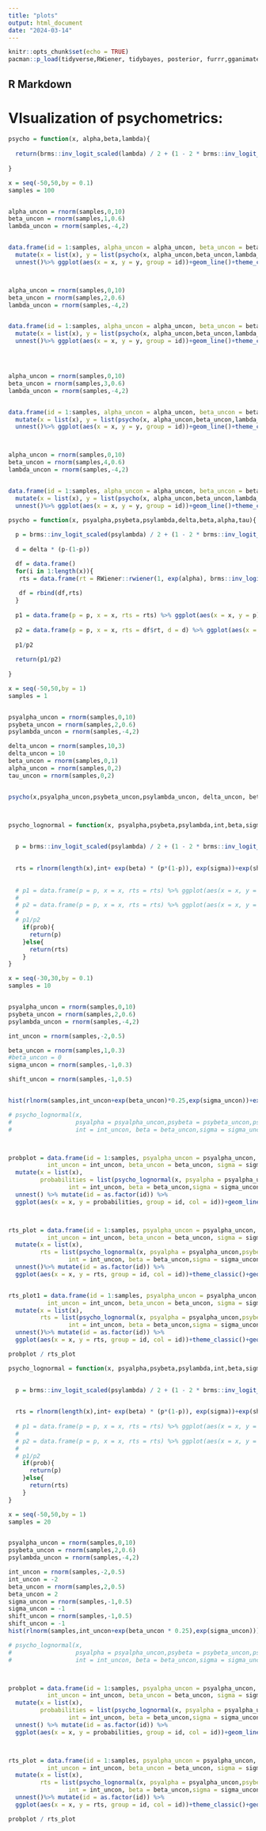 ```yaml
---
title: "plots"
output: html_document
date: "2024-03-14"
---
```


```r
knitr::opts_chunk$set(echo = TRUE)
pacman::p_load(tidyverse,RWiener, tidybayes, posterior, furrr,gganimate, cmdstanr,patchwork, gamlss,truncnorm,extraDistr,flextable,lmerTest,lme4,Matrix,pracma)
```

## R Markdown

# VIsualization of psychometrics:
```r


psycho = function(x, alpha,beta,lambda){
  
  return(brms::inv_logit_scaled(lambda) / 2 + (1 - 2 * brms::inv_logit_scaled(lambda) / 2) * (0.5 + 0.5 * pracma::erf(((x - alpha) / (exp(beta) * sqrt(2))))))
  
}

x = seq(-50,50,by = 0.1)
samples = 100


alpha_uncon = rnorm(samples,0,10)
beta_uncon = rnorm(samples,1,0.6)
lambda_uncon = rnorm(samples,-4,2)  


data.frame(id = 1:samples, alpha_uncon = alpha_uncon, beta_uncon = beta_uncon, lambda_uncon = lambda_uncon) %>% rowwise() %>% 
  mutate(x = list(x), y = list(psycho(x, alpha_uncon,beta_uncon,lambda_uncon))) %>% 
  unnest()%>% ggplot(aes(x = x, y = y, group = id))+geom_line()+theme_classic()



alpha_uncon = rnorm(samples,0,10)
beta_uncon = rnorm(samples,2,0.6)
lambda_uncon = rnorm(samples,-4,2)  


data.frame(id = 1:samples, alpha_uncon = alpha_uncon, beta_uncon = beta_uncon, lambda_uncon = lambda_uncon) %>% rowwise() %>% 
  mutate(x = list(x), y = list(psycho(x, alpha_uncon,beta_uncon,lambda_uncon))) %>% 
  unnest()%>% ggplot(aes(x = x, y = y, group = id))+geom_line()+theme_classic()




alpha_uncon = rnorm(samples,0,10)
beta_uncon = rnorm(samples,3,0.6)
lambda_uncon = rnorm(samples,-4,2)  


data.frame(id = 1:samples, alpha_uncon = alpha_uncon, beta_uncon = beta_uncon, lambda_uncon = lambda_uncon) %>% rowwise() %>% 
  mutate(x = list(x), y = list(psycho(x, alpha_uncon,beta_uncon,lambda_uncon))) %>% 
  unnest()%>% ggplot(aes(x = x, y = y, group = id))+geom_line()+theme_classic()



alpha_uncon = rnorm(samples,0,10)
beta_uncon = rnorm(samples,4,0.6)
lambda_uncon = rnorm(samples,-4,2)  


data.frame(id = 1:samples, alpha_uncon = alpha_uncon, beta_uncon = beta_uncon, lambda_uncon = lambda_uncon) %>% rowwise() %>% 
  mutate(x = list(x), y = list(psycho(x, alpha_uncon,beta_uncon,lambda_uncon))) %>% 
  unnest()%>% ggplot(aes(x = x, y = y, group = id))+geom_line()+theme_classic()

```


```r

psycho = function(x, psyalpha,psybeta,psylambda,delta,beta,alpha,tau){
  
  p = brms::inv_logit_scaled(psylambda) / 2 + (1 - 2 * brms::inv_logit_scaled(psylambda) / 2) * (0.5 + 0.5 * pracma::erf(((x - psyalpha) / (exp(psybeta) * sqrt(2)))))
  
  d = delta * (p-(1-p))

  df = data.frame()
  for(i in 1:length(x)){
   rts = data.frame(rt = RWiener::rwiener(1, exp(alpha), brms::inv_logit_scaled(tau),brms::inv_logit_scaled(beta),d[i])$q) %>% mutate(i = i) 
    
   df = rbind(df,rts)
  }
    
  p1 = data.frame(p = p, x = x, rts = rts) %>% ggplot(aes(x = x, y = p))+geom_point()
  
  p2 = data.frame(p = p, x = x, rts = df$rt, d = d) %>% ggplot(aes(x = x, y = rts))+geom_point()
  
  p1/p2
  
  return(p1/p2)
  
}

x = seq(-50,50,by = 1)
samples = 1


psyalpha_uncon = rnorm(samples,0,10)
psybeta_uncon = rnorm(samples,2,0.6)
psylambda_uncon = rnorm(samples,-4,2)  

delta_uncon = rnorm(samples,10,3)
delta_uncon = 10
beta_uncon = rnorm(samples,0,1)
alpha_uncon = rnorm(samples,0,2)
tau_uncon = rnorm(samples,0,2)


psycho(x,psyalpha_uncon,psybeta_uncon,psylambda_uncon, delta_uncon, beta_uncon,alpha_uncon,tau_uncon)




```



```r
psycho_lognormal = function(x, psyalpha,psybeta,psylambda,int,beta,sigma, shift, prob){
  

  p = brms::inv_logit_scaled(psylambda) / 2 + (1 - 2 * brms::inv_logit_scaled(psylambda) / 2) * (0.5 + 0.5 * pracma::erf(((x - psyalpha) / (exp(psybeta) * sqrt(2)))))
  

  rts = rlnorm(length(x),int+ exp(beta) * (p*(1-p)), exp(sigma))+exp(shift)
  
    
  # p1 = data.frame(p = p, x = x, rts = rts) %>% ggplot(aes(x = x, y = p))+geom_point()
  # 
  # p2 = data.frame(p = p, x = x, rts = rts) %>% ggplot(aes(x = x, y = rts))+geom_point()
  # 
  # p1/p2
    if(prob){
      return(p)
    }else{
      return(rts)
    }
}

x = seq(-30,30,by = 0.1)
samples = 10


psyalpha_uncon = rnorm(samples,0,10)
psybeta_uncon = rnorm(samples,2,0.6)
psylambda_uncon = rnorm(samples,-4,2)  

int_uncon = rnorm(samples,-2,0.5)

beta_uncon = rnorm(samples,1,0.3)
#beta_uncon = 0
sigma_uncon = rnorm(samples,-1,0.3)

shift_uncon = rnorm(samples,-1,0.5)


hist(rlnorm(samples,int_uncon+exp(beta_uncon)*0.25,exp(sigma_uncon))+exp(shift_uncon))

# psycho_lognormal(x,
#                  psyalpha = psyalpha_uncon,psybeta = psybeta_uncon,psylambda = psylambda_uncon,
#                  int = int_uncon, beta = beta_uncon,sigma = sigma_uncon,shift = shift_uncon)



probplot = data.frame(id = 1:samples, psyalpha_uncon = psyalpha_uncon, psybeta_uncon = psybeta_uncon, psylambda_uncon = psylambda_uncon,
           int_uncon = int_uncon, beta_uncon = beta_uncon, sigma = sigma_uncon, shift = shift_uncon) %>% rowwise() %>% 
  mutate(x = list(x),
         probabilities = list(psycho_lognormal(x, psyalpha = psyalpha_uncon,psybeta = psybeta_uncon,psylambda = psylambda_uncon,
                 int = int_uncon, beta = beta_uncon,sigma = sigma_uncon,shift = shift_uncon, prob = T))) %>% 
  unnest() %>% mutate(id = as.factor(id)) %>% 
  ggplot(aes(x = x, y = probabilities, group = id, col = id))+geom_line()+theme_classic()



rts_plot = data.frame(id = 1:samples, psyalpha_uncon = psyalpha_uncon, psybeta_uncon = psybeta_uncon, psylambda_uncon = psylambda_uncon,
           int_uncon = int_uncon, beta_uncon = beta_uncon, sigma = sigma_uncon, shift = shift_uncon) %>% rowwise() %>% 
  mutate(x = list(x),
         rts = list(psycho_lognormal(x, psyalpha = psyalpha_uncon,psybeta = psybeta_uncon,psylambda = psylambda_uncon,
                 int = int_uncon, beta = beta_uncon,sigma = sigma_uncon,shift = shift_uncon, prob = F))) %>% 
  unnest()%>% mutate(id = as.factor(id)) %>% 
  ggplot(aes(x = x, y = rts, group = id, col = id))+theme_classic()+geom_smooth(se = F)


rts_plot1 = data.frame(id = 1:samples, psyalpha_uncon = psyalpha_uncon, psybeta_uncon = psybeta_uncon, psylambda_uncon = psylambda_uncon,
           int_uncon = int_uncon, beta_uncon = beta_uncon, sigma = sigma_uncon, shift = shift_uncon) %>% rowwise() %>% 
  mutate(x = list(x),
         rts = list(psycho_lognormal(x, psyalpha = psyalpha_uncon,psybeta = psybeta_uncon,psylambda = psylambda_uncon,
                 int = int_uncon, beta = beta_uncon,sigma = sigma_uncon,shift = shift_uncon, prob = F))) %>% 
  unnest()%>% mutate(id = as.factor(id)) %>% 
  ggplot(aes(x = x, y = rts, group = id, col = id))+theme_classic()+geom_point()

probplot / rts_plot

```



```r
psycho_lognormal = function(x, psyalpha,psybeta,psylambda,int,beta,sigma, shift, prob){
  

  p = brms::inv_logit_scaled(psylambda) / 2 + (1 - 2 * brms::inv_logit_scaled(psylambda) / 2) * (0.5 + 0.5 * pracma::erf(((x - psyalpha) / (exp(psybeta) * sqrt(2)))))
  

  rts = rlnorm(length(x),int+ exp(beta) * (p*(1-p)), exp(sigma))+exp(shift)
    
  # p1 = data.frame(p = p, x = x, rts = rts) %>% ggplot(aes(x = x, y = p))+geom_point()
  # 
  # p2 = data.frame(p = p, x = x, rts = rts) %>% ggplot(aes(x = x, y = rts))+geom_point()
  # 
  # p1/p2
    if(prob){
      return(p)
    }else{
      return(rts)
    }
}

x = seq(-50,50,by = 1)
samples = 20


psyalpha_uncon = rnorm(samples,0,10)
psybeta_uncon = rnorm(samples,2,0.6)
psylambda_uncon = rnorm(samples,-4,2)  

int_uncon = rnorm(samples,-2,0.5)
int_uncon = -2
beta_uncon = rnorm(samples,2,0.5)
beta_uncon = 2
sigma_uncon = rnorm(samples,-1,0.5)
sigma_uncon = -1
shift_uncon = rnorm(samples,-1,0.5)
shift_uncon = -1
hist(rlnorm(samples,int_uncon+exp(beta_uncon * 0.25),exp(sigma_uncon)))

# psycho_lognormal(x,
#                  psyalpha = psyalpha_uncon,psybeta = psybeta_uncon,psylambda = psylambda_uncon,
#                  int = int_uncon, beta = beta_uncon,sigma = sigma_uncon,shift = shift_uncon)



probplot = data.frame(id = 1:samples, psyalpha_uncon = psyalpha_uncon, psybeta_uncon = psybeta_uncon, psylambda_uncon = psylambda_uncon,
           int_uncon = int_uncon, beta_uncon = beta_uncon, sigma = sigma_uncon, shift = shift_uncon) %>% rowwise() %>% 
  mutate(x = list(x),
         probabilities = list(psycho_lognormal(x, psyalpha = psyalpha_uncon,psybeta = psybeta_uncon,psylambda = psylambda_uncon,
                 int = int_uncon, beta = beta_uncon,sigma = sigma_uncon,shift = shift_uncon, prob = T))) %>% 
  unnest() %>% mutate(id = as.factor(id)) %>% 
  ggplot(aes(x = x, y = probabilities, group = id, col = id))+geom_line()+theme_classic()



rts_plot = data.frame(id = 1:samples, psyalpha_uncon = psyalpha_uncon, psybeta_uncon = psybeta_uncon, psylambda_uncon = psylambda_uncon,
           int_uncon = int_uncon, beta_uncon = beta_uncon, sigma = sigma_uncon, shift = shift_uncon) %>% rowwise() %>% 
  mutate(x = list(x),
         rts = list(psycho_lognormal(x, psyalpha = psyalpha_uncon,psybeta = psybeta_uncon,psylambda = psylambda_uncon,
                 int = int_uncon, beta = beta_uncon,sigma = sigma_uncon,shift = shift_uncon, prob = F))) %>% 
  unnest()%>% mutate(id = as.factor(id)) %>% 
  ggplot(aes(x = x, y = rts, group = id, col = id))+theme_classic()+geom_smooth(se = F)

probplot / rts_plot

```

